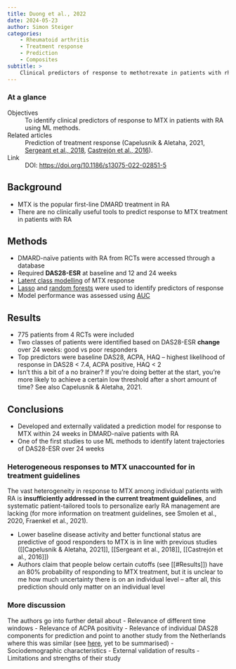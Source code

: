 ```yaml
---
title: Duong et al., 2022
date: 2024-05-23
author: Simon Steiger
categories:
    - Rheumatoid arthritis
    - Treatment response
    - Prediction
    - Composites
subtitle: >
    Clinical predictors of response to methotrexate in patients with rheumatoid arthritis: a machine learning approach using clinical trial data
---
```


::: {.callout-note}

### At a glance

Objectives
: To identify clinical predictors of response to MTX in patients with RA using ML methods.

Related articles
: Prediction of treatment response (Capelusnik & Aletaha, 2021, [Sergeant et al., 2018](../sergeant2018/index.qmd), [Castrejón et al., 2016](../castrejon2016/index.qmd)).

Link
: DOI: [https://doi.org/10.1186/s13075-022-02851-5](https://doi.org/10.1186/s13075-022-02851-5)

:::

## Background

- MTX is the popular first-line DMARD treatment in RA
- There are no clinically useful tools to predict response to MTX treatment in patients with RA

## Methods

- DMARD-naïve patients with RA from RCTs were accessed through a database
- Required **DAS28-ESR** at baseline and 12 and 24 weeks
- [Latent class modelling](https://en.wikipedia.org/wiki/Latent_class_model) of MTX response
- [Lasso](https://en.wikipedia.org/wiki/Lasso_(statistics)) and [random forests](https://en.wikipedia.org/wiki/Random_forest) were used to identify predictors of response
- Model performance was assessed using [AUC](https://en.wikipedia.org/wiki/Receiver_operating_characteristic)

## Results

- 775 patients from 4 RCTs were included
- Two classes of patients were identified based on DAS28-ESR **change** over 24 weeks: good vs poor responders
- Top predictors were baseline DAS28, ACPA, HAQ – highest likelihood of response in DAS28 < 7.4, ACPA positive, HAQ < 2
- Isn't this a bit of a no brainer? If you're doing better at the start, you're more likely to achieve a certain low threshold after a short amount of time? See also Capelusnik & Aletaha, 2021.

## Conclusions

- Developed and externally validated a prediction model for response to MTX within 24 weeks in DMARD-naïve patients with RA
- One of the first studies to use ML methods to identify latent trajectories of DAS28-ESR over 24 weeks

::: {.callout-warning}

### Heterogeneous responses to MTX unaccounted for in treatment guidelines

The vast heterogeneity in response to MTX among individual patients with RA is **insufficiently addressed in the current treatment guidelines**, and systematic patient-tailored tools to personalize early RA management are lacking (for more information on treatment guidelines, see Smolen et al., 2020, Fraenkel et al., 2021).

:::

- Lower baseline disease activity and better functional status are predictive of good responders to MTX is in line with previous studies ([[Capelusnik & Aletaha, 2021]], [[Sergeant et al., 2018]], [[Castrejón et al., 2016]])
- Authors claim that people below certain cutoffs (see [[#Results]]) have an 80% probability of responding to MTX treatment, but it is unclear to me how much uncertainty there is on an individual level – after all, this prediction should only matter on an individual level

::: {.callout-note}

### More discussion

The authors go into further detail about
- Relevance of different time windows
- Relevance of ACPA positivity
- Relevance of individual DAS28 components for prediction and point to another study from the Netherlands where this was similar (see [here](https://www.mdpi.com/2075-4426/11/1/44), yet to be summarised)
- Sociodemographic characteristics
- External validation of results
- Limitations and strengths of their study



:::

